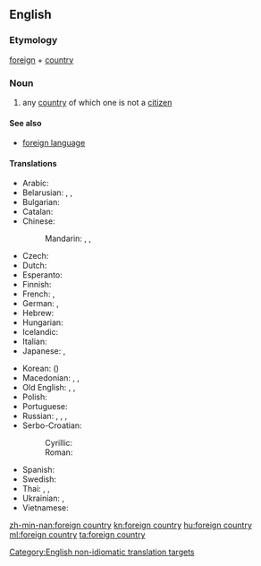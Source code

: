 {{rfd|Sum of parts?}}
==English==

===Etymology===
[[foreign]] + [[country]]

===Noun===
{{en-noun|foreign countries}}

# any [[country]] of which one is not a [[citizen]]

====See also====
* [[foreign language]]

====Translations====
{{trans-top|country of which one is not a citizen}}
* Arabic: {{t|ar|بَلَد أَجْنَبِي|m}}
* Belarusian: {{t|be|заме́жжа|n|sc=Cyrl}}, {{t|be|заграні́ца|f|sc=Cyrl}}, {{t|be|чужы́на|f|sc=Cyrl}}
* Bulgarian: {{t+|bg|чужби́на|f}}
* Catalan: {{t+|ca|estranger}}
* Chinese:
*: Mandarin: {{t+|cmn|外國|sc=Hani}}, {{t+|cmn|外国|tr=wàiguó|sc=Hani}}, {{qualifier|generic}} {{t+|cmn|海外|tr=hǎiwài|sc=Hani}}
* Czech: {{t|cs|cizí země|f}}
* Dutch: {{t+|nl|buitenland|n}}
* Esperanto: {{t|eo|eksterlando alilando}}
* Finnish: {{t+|fi|ulkomaa}}
* French: {{t+|fr|étranger|m}}, {{t|fr|[[pays]] [[étranger]]|m}}
* German: {{t+|de|Ausland|n}}, {{t|de|[[fremd|fremdes]] [[Land]]|n}}
* Hebrew: {{t+|he|נֵכָר|m|tr=nekar}}
* Hungarian: {{t|hu|külhon}}
* Icelandic: {{t+|is|útland|n}}
* Italian: {{t+|it|estero}}
* Japanese: {{t+|ja|海外|tr=かいがい, kaigai}}, {{t+|ja|外国|tr=がいこく, gaikoku}}
{{trans-mid}}
* Korean: {{t+|ko|외국|sc=Hang}} ({{t+|ko|外國|sc=Hani}})
* Macedonian: {{t|mk|ту́ѓина|f}}, {{qualifier|colloquial}} {{t|mk|ја́бана|f}}, {{qualifier|archaic}} {{t|mk|чу́ждина|f}} 
* Old English: {{t|ang|ūtland|n}}, {{t|ang|eleland|n}}, {{t|ang|elland|n}}
* Polish: {{t+|pl|zagranica|f}}
* Portuguese: {{t+|pt|[[país]] [[estrangeiro]]|m}}
* Russian: {{t|ru|[[зарубежный|зарубе́жная]] [[страна́]]|f}}, {{qualifier|generic}} {{t+|ru|заграни́ца|f}}, {{qualifier|poetic}} {{t+|ru|чужби́на|f}}, {{t+|ru|зарубе́жье|n|sc=Cyrl}}
* Serbo-Croatian:
*: Cyrillic: {{t|sh|туђина|f}}
*: Roman: {{t|sh|tuđina|f}}
* Spanish: {{t+|es|extranjero|m}}
* Swedish: {{t|sv|främmande land|n}}
* Thai: {{t|th|พิเทศ|tr=pí-tâyt|sc=Thai}}, {{t|th|ต่างเมือง|tr=dtàang meuang|sc=Thai}}, {{t|th|เมืองนอก|tr=meuang-nôk|sc=Thai}}
* Ukrainian: {{t|uk|закордо́н|m|sc=Cyrl}}, {{t|uk|чужина́|f|sc=Cyrl}}
* Vietnamese: {{t+|vi|nước ngoài}}
{{trans-bottom}}

[[Category:English non-idiomatic translation targets]]

[[zh-min-nan:foreign country]]
[[kn:foreign country]]
[[hu:foreign country]]
[[ml:foreign country]]
[[ta:foreign country]]